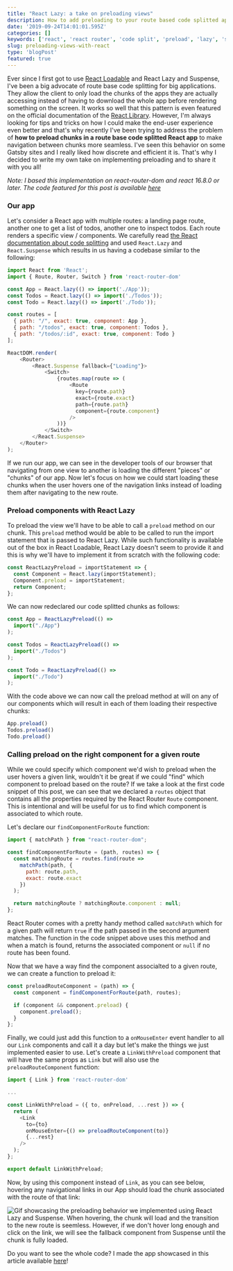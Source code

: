 ```yaml
---
title: "React Lazy: a take on preloading views"
description: How to add preloading to your route based code splitted apps
date: '2019-09-24T14:01:01.595Z'
categories: []
keywords: ['react', 'react router', 'code split', 'preload', 'lazy', 'suspense']
slug: preloading-views-with-react
type: 'blogPost'
featured: true
---
```


Ever since I first got to use [React Loadable](https://github.com/jamiebuilds/react-loadable) and React Lazy and Suspense, I've been a big advocate of route base code splitting for big applications. They allow the client to only load the chunks of the apps they are actually accessing instead of having to download the whole app before rendering something on the screen.
It works so well that this pattern is even featured on the official documentation of the [React Library](https://reactjs.org/docs/code-splitting.html#route-based-code-splitting).
However, I'm always looking for tips and tricks on how I could make the end-user experience even better and that's why recently I've been trying to address the problem of **how to preload chunks in a route base code splitted React app** to make navigation between chunks more seamless. I've seen this behavior on some Gatsby sites and I really liked how discrete and efficient it is. That's why I decided to write my own take on implementing preloading and to share it with you all!

*Note: I based this implementation on react-router-dom and react 16.8.0 or later. The code featured for this post is available [here](https://github.com/MaximeHeckel/react-lazy-preloading)*

### Our app

Let's consider a React app with multiple routes: a landing page route, another one to get a list of todos, another one to inspect todos. Each route renders a specific view / components. We carefully read [the React documentation about code splitting](https://reactjs.org/docs/code-splitting.html) and used `React.Lazy` and `React.Suspense` which results in us having a codebase similar to the following:

```javascript {4-6,8-12,16} title=Sample route based code splitted app root
import React from 'React';
import { Route, Router, Switch } from 'react-router-dom'

const App = React.lazy(() => import('./App'));
const Todos = React.lazy(() => import('./Todos'));
const Todo = React.lazy(() => import('./Todo'));

const routes = [
  { path: "/", exact: true, component: App },
  { path: "/todos", exact: true, component: Todos },
  { path: "/todos/:id", exact: true, component: Todo }
];

ReactDOM.render(
	<Router>
		<React.Suspense fallback={"Loading"}>
	  		<Switch>
		        {routes.map(route => (
		            <Route
		              key={route.path}
		              exact={route.exact}
		              path={route.path}
		              component={route.component}
		            />
          		))}	  		
        	</Switch>
		</React.Suspense>
	</Router>
);
```

If we run our app, we can see in the developer tools of our browser that navigating from one view to another is loading the different "pieces" or "chunks" of our app. Now let's focus on how we could start loading these chunks when the user hovers one of the navigation links instead of loading them after navigating to the new route.


### Preload components with React Lazy

To preload the view we'll have to be able to call a `preload` method on our chunk. This `preload` method would be able to be called to run the import statement that is passed to React Lazy.
While such functionality is available out of the box in React Loadable, React Lazy doesn't seem to provide it and this is why we'll have to implement it from scratch with the following code:

```javascript {3} title=Implementation of ReactLazyPreload
const ReactLazyPreload = importStatement => {
  const Component = React.lazy(importStatement);
  Component.preload = importStatement;
  return Component;
};
```

We can now redeclared our code splitted chunks as follows:

```javascript title=Examples of usage of ReactLazyPreload
const App = ReactLazyPreload(() =>
  import("./App")
);

const Todos = ReactLazyPreload(() =>
  import("./Todos")
);

const Todo = ReactLazyPreload(() =>
  import("./Todo")
);
```

With the code above we can now call the preload method at will on any of our components which will result in each of them loading their respective chunks:

```javascript title=Calling "preload" on our components
App.preload()
Todos.preload()
Todo.preload()
```

### Calling preload on the right component for a given route

While we could specify which component we'd wish to preload when the user hovers a given link, wouldn't it be great if we could "find" which component to preload based on the route?
If we take a look at the first code snippet of this post, we can see that we declared a `routes` object that contains all the properties required by the React Router `Route` component. This is intentional and will be useful for us to find which component is associated to which route.

Let's declare our `findComponentForRoute` function:

```javascript title=Implementation of findComponentForRoute
import { matchPath } from "react-router-dom";

const findComponentForRoute = (path, routes) => {
  const matchingRoute = routes.find(route =>
    matchPath(path, {
      path: route.path,
      exact: route.exact
    })
  );

  return matchingRoute ? matchingRoute.component : null;
};
```

React Router comes with a pretty handy method called `matchPath` which for a given path will return `true` if the path passed in the second argument matches. The function in the code snippet above uses this method and when a match is found, returns the associated component or `null` if no route has been found.

Now that we have a way find the component associalted to a given route, we can create a function to preload it:

```javascript {4-6} title=Implementation of preloadRouteComponent
const preloadRouteComponent = (path) => {
  const component = findComponentForRoute(path, routes);

  if (component && component.preload) {
    component.preload();
  }
};
```

Finally, we could just add this function to a `onMouseEnter` event handler to all our `Link` components and call it a day but let's make the things we just implemented easier to use. Let's create a `LinkWithPreload` component that will have the same props as `Link` but will also use the `preloadRouteComponent` function:

```javascript {9} title=LinkWithPreload component
import { Link } from 'react-router-dom'

...

const LinkWithPreload = ({ to, onPreload, ...rest }) => {
  return (
    <Link
      to={to}
      onMouseEnter={() => preloadRouteComponent(to)}
      {...rest}
    />
  );
};

export default LinkWithPreload;
```

Now, by using this component instead of `Link`, as you can see below, hovering any navigational links in our App should load the chunk associated with the route of that link:

![Gif showcasing the preloading behavior we implemented using React Lazy and Suspense. When hovering, the chunk will load and the transition to the new route is seemless. However, if we don't hover long enough and click on the link, we will see the fallback component from Suspense until the chunk is fully loaded.](img/react-lazy-suspense-preloading.gif)

Do you want to see the whole code? I made the app showcased in this article available [here](https://github.com/MaximeHeckel/react-lazy-preloading)!




 

